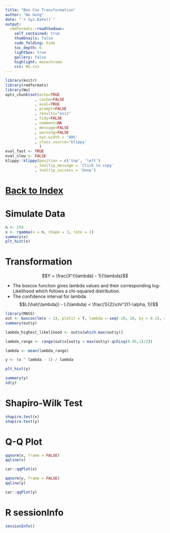 ```yaml
---
title: "Box Cox Transformation"
author: "Wu Gong"
date: "`r Sys.Date()`"
output:
  rmdformats::readthedown:
    self_contained: true
    thumbnails: false
    code_folding: hide
    toc_depth: 6
    lightbox: true
    gallery: false
    highlight: monochrome
    css: Wu.css
---
```



	
```r
library(knitr)
library(rmdformats)
library(Wu)
opts_chunk$set(echo=TRUE
             , cache=FALSE
             , eval=TRUE
             , prompt=FALSE
             , results="asis"
             , tidy=FALSE
             , comment=NA
             , message=FALSE
             , warning=FALSE
             , out.width = '80%'
             , class.source='klippy'
               )
eval_fast <- TRUE
eval_slow <- FALSE
klippy::klippy(position = c('top', 'left')
             , tooltip_message = 'Click to copy'
             , tooltip_success = 'Done')
```




# [Back to Index](index.html)



# Simulate Data



```r
n <- 250
x <- rgamma(n = n, shape = 3, rate = 2)
summary(x)
plt_hist(x)


```

# Transformation

$$Y = \frac{X^{\lambda} - 1}{\lambda}$$


 * The boxcox function gives lambda values and their corresponding log-Likelihood which follows a chi-squared distribution.
 * The confidence interval for lambda
 $$L(\hat{\lambda}) - L(\lambda) < \frac{1}{2}\chi^2(1-\alpha, 1))$$

```r
library(MASS)
out <- boxcox(lm(x ~ 1), plotit = T, lambda = seq(-10, 10, by = 0.1), optimize = TRUE)
summary(out$y)

lambda_highest_likelihood <- out$x[which.max(out$y)]

lambda_range <- range(out$x[out$y > max(out$y)-qchisq(0.95,1)/2])

lambda <- mean(lambda_range)

y <- (x ^ lambda - 1) / lambda

plt_hist(y)

summary(y)
sd(y)

```

# Shapiro-Wilk Test

```r
shapiro.test(x)
shapiro.test(y)

```

# Q-Q Plot

```r
qqnorm(x, frame = FALSE)
qqline(x)

car::qqPlot(x)

qqnorm(y, frame = FALSE)
qqline(y)

car::qqPlot(y)

```

# R sessionInfo

```r
sessionInfo()

```
